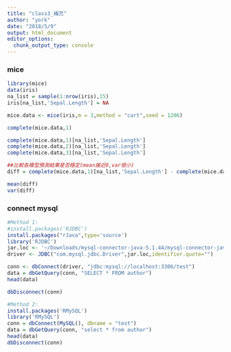 ```yaml
---
title: "class3_補充"
author: "york"
date: "2018/5/9"
output: html_document
editor_options: 
  chunk_output_type: console
---
```


### mice
```R
library(mice)
data(iris)
na_list = sample(1:nrow(iris),15)
iris[na_list,'Sepal.Length'] = NA

mice.data <- mice(iris,m = 3,method = "cart",seed = 1206)

complete(mice.data,1)

complete(mice.data,1)[na_list,'Sepal.Length']
complete(mice.data,2)[na_list,'Sepal.Length']
complete(mice.data,3)[na_list,'Sepal.Length']

##比較各模型預測結果是否穩定(mean接近0,var很小)
diff = complete(mice.data,1)[na_list,'Sepal.Length'] - complete(mice.data,2)[na_list,'Sepal.Length']

mean(diff)
var(diff)

```

### connect mysql
```R
#Method 1:
#install.packages('RJDBC')
install.packages("rJava",type='source')
library('RJDBC')
jar.loc <- '~/Downloads/mysql-connector-java-5.1.44/mysql-connector-java-5.1.44-bin.jar'
driver <- JDBC("com.mysql.jdbc.Driver",jar.loc,identifier.quote="")

conn <- dbConnect(driver, "jdbc:mysql://localhost:3306/test")
data = dbGetQuery(conn, "SELECT * FROM author")
head(data)

dbDisconnect(conn)

#Method 2:
install.packages('RMySQL')
library('RMySQL')
conn = dbConnect(MySQL(), dbname = "test")
data = dbGetQuery(conn, "select * from author")
head(data)
dbDisconnect(conn)
```